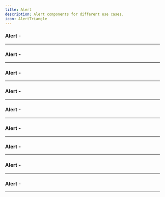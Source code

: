 ```yaml
---
title: Alert
description: Alert components for different use cases.
icon: AlertTriangle
---
```


### Alert - 


<Preview link="alert/alert-01">
    <Alert01 />
</Preview>

---

### Alert - 


<Preview link="alert/alert-02">
    <Alert02 />
</Preview>

---

### Alert - 


<Preview link="alert/alert-03">
    <Alert03 />
</Preview>

---

### Alert - 


<Preview link="alert/alert-04">
    <Alert04 />
</Preview>

---

### Alert - 


<Preview link="alert/alert-05">
    <Alert05 />
</Preview>

---

### Alert - 


<Preview link="alert/alert-06">
    <Alert06 />
</Preview>

---

### Alert - 


<Preview link="alert/alert-08">
    <Alert08 />
</Preview>

---

### Alert - 


<Preview link="alert/alert-09">
    <Alert09 />
</Preview>

---

### Alert - 


<Preview link="alert/alert-10">
    <Alert10 />
</Preview>

---

